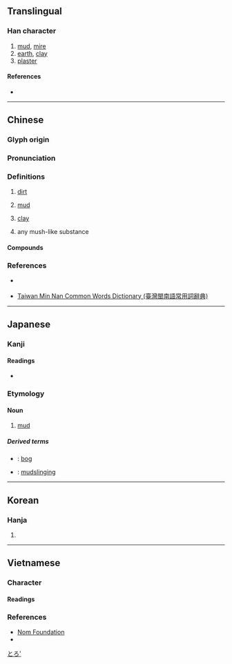 {{character info/new}}
==Translingual==

===Han character===
{{Han char|rn=85|rad=水|as=05|sn=8|four=37111|canj=ESP|ids=⿰氵尼}}

# [[mud]], [[mire]]
# [[earth]], [[clay]]
# [[plaster]]

====References====
* {{Han ref|kx=0617.110|dkj=17311|dj=1012.080|hdz=31595.080|uh=6CE5|ud=27877|bh=AA64|bd=43620}}

----

==Chinese==
{{zh-forms|alt=坭}}

===Glyph origin===
{{Han etym}}

===Pronunciation===
{{zh-pron
|m=ní,nì,nǐ,niè,nìng
|m-s=nyi2
|c=nai4,nei6
|h=pfs=nài/nì
|h_note=nài - colloquial; nì - literary
|mn=qz:lê/xm:nê/nî/qz:lî
|mn_note=lê/nê - literary; nî/lî - vernacular
|mn-t=ni5
|w=
|mc=y
|oc=y
|ma=y
|cat=n
}}
{{zh-attn-split}}

===Definitions===
{{zh-hanzi}}

# [[dirt]] {{zh-mw|c:嚿|c:坺}}
#: {{zh-x|玩 泥巴|play in the dirt}}
#: {{zh-x|一 嚿 泥|a clod of earth|C}}
# [[mud]]
#: {{zh-x|軟泥|soft mud}}
# [[clay]]
#: {{zh-x|泥娃娃|clay doll}}
# any mush-like substance
#: {{zh-x|薯泥|mashed potato}}
#: {{zh-x|泥膠|Blu-Tack}}
#: {{zh-x|鷹嘴豆泥|hummus}}

====Compounds====
{{zh-der|垢泥|和稀泥|叉灰泥|封泥|削鐵如泥|一丸泥|帶水拖泥|如泥|印泥|丸泥|困處泥塗|土泥|判若雲泥|壁上泥皮|泥多佛大|泥火山|泥金箋|抹稀泥|泥蟠|泥鰻|泥足巨人|泥沼|泥活字|泥腿|泥飯碗|泥沙俱下|泥塑|泥炭|油泥|泥坑|滯滯泥泥|水泥船|泥古不化|泥牆|沼泥|敷彩泥塑|泥崩|泥垢|泥磚|泥塗|澄泥硯|泥馬|爛醉如泥|泥流|泥灶|泥娃娃|泥潦|泡沫水泥|泥牛|泥頭酒|泥酒|泥土|泥漿|末泥|水泥熟料|泥汙|砍鐵如泥|泥金帖子|泥肥|火泥|泥塞竹管|排泥閥|泥濘|泥中隱刺|泥牛入海|泥古非今|泥堆|泥工|稀泥|泥水自蔽|木雕泥塑|泥塘|泥巴|汙泥|拘泥|泥豬瓦狗|泥板岩|曳尾泥塗|泥水|拖泥帶水|泥胎兒|泥水工|泥滓|泥煤|泥人張|泥掌|棗泥|泥龍|泥鞋窄襪|牆上泥皮|爛泥|泥首|淤泥|泥中|爐石水泥|泥點兒|水泥|泥腳|滯泥|泥封|泥淖|泥盆紀|泥腿光棍|泥石流|洗泥|泥鰍|泥飲|泥頭|泥金|泥醉|泥豬|泥船渡河|泥窗|泥犁|泥版|泥滯|泥沙|泥水匠|泥封函谷|泥子|泥塑木雕|泥垣宮|泥坯|泥地|泥人|泥丸|泥中刺|泥孩兒|水泥漆|水泥叢林|泥胎|泥療|泥灰|泥瓦匠|泥古|淈泥|紫泥|罡神泥鬼|鋼骨水泥|金泥|紫泥封|青泥|臭泥|醉如泥|雲泥異路|雲泥|雲泥之別|綠泥石|雪泥鴻爪|障泥|霑泥絮|膠泥|蒜泥|芋泥}}

===References===
* {{qualifier|Hakka}} {{R:hak:Lau 1997}}
* {{qualifier|Min Nan}} [http://twblg.dict.edu.tw/holodict_new/index.html Taiwan Min Nan Common Words Dictionary (臺灣閩南語常用詞辭典)]

----

==Japanese==

===Kanji===
{{ja-kanji|grade=c|rs=水05}}

====Readings====
* {{ja-readings|goon=[[ない]] (nai) {{non-joyo-reading}}|kanon=[[でい]] (dei)|kun=[[どろ]] (doro), [[なずむ]] (nazumu)}}

===Etymology===
{{wikipedia|lang=ja}}
{{ja-kanjitab|どろ|yomi=k}}

====Noun====
{{ja-noun|どろ}}

# [[mud]]

=====Derived terms=====
* {{ja-r|泥沼|どろぬま}}: [[bog]]
* {{ja-r|泥仕合|どろじあい}}: [[mudslinging]]

[[Category:Japanese basic words|とろ']]

----

==Korean==

===Hanja===
{{ko-hanja|hangeul=[[니]]>[[이]]|eumhun=|rv=ni>i|mr=ni>i|y=ni>i}}

# {{defn|lang=ko|sort=水05}}

----

==Vietnamese==

===Character===

====Readings====
{{vi-readings|rs=一00| hanviet = nề, nê, nệ, nè, nể, nễ, nơi}}

===References===
*[http://nomfoundation.org/common/nom_details.php?codepoint=6ce5 Nom Foundation]
* {{R:WinVNKey:Lê Sơn Thanh}}